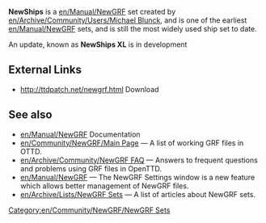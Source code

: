{{en/Community/NewGRF/Infobox NewGRF|setname= NewShips
|screenshot=
|artist= Michael Blunck
|coder= Michael Blunck
|focus= en/Community/NewGRF/Addons Ships
|homepage= www.ewetel.net/~michael.blunck/ttd/
|homepagename= Transport Tycoon - The New Graphics
|copyright= copyrighted
}}

'''NewShips''' is a [[en/Manual/NewGRF]] set created by [[en/Archive/Community/Users/Michael Blunck]], and is one of the earliest [[en/Manual/NewGRF]] sets, and is still the most widely used ship set to date.

An update, known as '''NewShips XL''' is in development

==External Links==
*http://ttdpatch.net/newgrf.html Download

== See also ==
* [[en/Manual/NewGRF]] Documentation
* [[en/Community/NewGRF/Main Page]] &mdash; A list of working GRF files in OTTD.
* [[en/Archive/Community/NewGRF FAQ]] &mdash; Answers to frequent questions and problems using GRF files in OpenTTD.
* [[en/Manual/NewGRF]] &mdash; The NewGRF Settings window is a new feature which allows better management of NewGRF files. 
* [[en/Archive/Lists/NewGRF Sets]] &mdash; A list of articles about NewGRF sets.

[[Category:en/Community/NewGRF/NewGRF Sets]]
